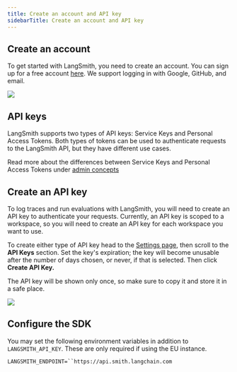 ```yaml
---
title: Create an account and API key
sidebarTitle: Create an account and API key
---
```


## Create an account

To get started with LangSmith, you need to create an account. You can sign up for a free account [here](https://smith.langchain.com). We support logging in with Google, GitHub, and email.

![](/langsmith/images/create-account.png)

## API keys

LangSmith supports two types of API keys: Service Keys and Personal Access Tokens. Both types of tokens can be used to authenticate requests to the LangSmith API, but they have different use cases.

Read more about the differences between Service Keys and Personal Access Tokens under [admin concepts](/langsmith/administration-overview)

## Create an API key

To log traces and run evaluations with LangSmith, you will need to create an API key to authenticate your requests. Currently, an API key is scoped to a workspace, so you will need to create an API key for each workspace you want to use.

To create either type of API key head to the [Settings page](https://smith.langchain.com/settings), then scroll to the **API Keys** section. Set the key's expiration; the key will become unusable after the number of days chosen, or never, if that is selected. Then click **Create API Key.**

<Note>
  The API key will be shown only once, so make sure to copy it and store it in a safe place.
</Note>

![](/langsmith/images/create-api-key.png)

## Configure the SDK

You may set the following environment variables in addition to `LANGSMITH_API_KEY`. These are only required if using the EU instance.

`LANGSMITH_ENDPOINT=``https://api.smith.langchain.com`
